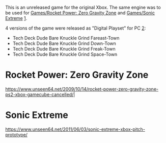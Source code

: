 {{Game}}
This is an unreleased game for the original Xbox.
The same engine was to be used for [[Games/Rocket Power: Zero Gravity Zone]] and [[Games/Sonic Extreme]] [https://www.youtube.com/watch?v=H6lXV1YNjVA].

4 versions of the game were released as "Digital Playset" for PC [https://www.youtube.com/watch?v=s4yIQkU5PZs]:

* Tech Deck Dude Bare Knuckle Grind Fareast-Town
* Tech Deck Dude Bare Knuckle Grind Down-Town
* Tech Deck Dude Bare Knuckle Grind Freak-Town
* Tech Deck Dude Bare Knuckle Grind Space-Town

= Rocket Power: Zero Gravity Zone =

https://www.unseen64.net/2009/10/14/rocket-power-zero-gravity-zone-ps2-xbox-gamecube-cancelled/|

= Sonic Extreme =

https://www.unseen64.net/2011/06/03/sonic-extreme-xbox-pitch-prototype/